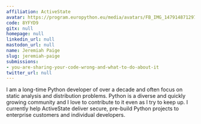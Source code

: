 ```yaml
---
affiliation: ActiveState
avatar: https://program.europython.eu/media/avatars/FB_IMG_1479148712979_7HSytv7.jpg
code: 8YFYD9
gitx: null
homepage: null
linkedin_url: null
mastodon_url: null
name: Jeremiah Paige
slug: jeremiah-paige
submissions:
- you-are-sharing-your-code-wrong-and-what-to-do-about-it
twitter_url: null
---
```


I am a long-time Python developer of over a decade and often focus on static analysis and distribution problems. Python is a diverse and quickly growing community and I love to contribute to it even as I try to keep up. I currently help ActiveState deliver secure, pre-build Python projects to enterprise customers and individual developers.
